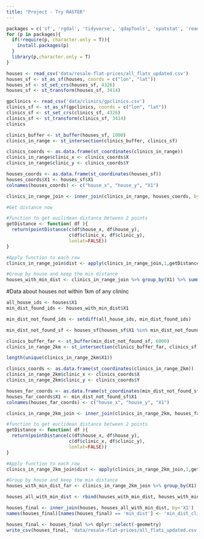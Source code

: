 ```yaml
---
title: "Project - Try RASTER"
---
```


```r
packages = c('sf', 'rgdal', 'tidyverse', 'qdapTools', 'spatstat', 'readr', 'raster')
for (p in packages){ 
  if(!require(p, character.only = T)){
    install.packages(p) 
  }
  library(p,character.only = T) 
}
```


```r
houses <- read_csv('data/resale-flat-prices/all_flats_updated.csv')
houses_sf <- st_as_sf(houses, coords = c("lon", "lat"))
houses_sf <- st_set_crs(houses_sf, 4326)
houses_sf <- st_transform(houses_sf, 3414)
```


```r
gpclinics <- read_csv('data/clinics/gpclinics.csv')
clinics_sf <- st_as_sf(gpclinics, coords = c("lon", "lat"))
clinics_sf <- st_set_crs(clinics_sf, 4326)
clinics_sf <- st_transform(clinics_sf, 3414)
clinics
```

```r
clinics_buffer <- st_buffer(houses_sf, 1000)
clinics_in_range <- st_intersection(clinics_buffer, clinics_sf)

clinics_coords <- as.data.frame(st_coordinates(clinics_in_range))
clinics_in_range$clinic_x <- clinics_coords$X
clinics_in_range$clinic_y <- clinics_coords$Y

houses_coords <- as.data.frame(st_coordinates(houses_sf))
houses_coords$X1 <- houses_sf$X1
colnames(houses_coords) <- c("house_x", "house_y", "X1")

clinics_in_range_join <- inner_join(clinics_in_range, houses_coords, by="X1")
```

```r
#Get distance now

#function to get euclidean distance between 2 points
getDistance <- function( df ){
  return(pointDistance(c(df$house_x, df$house_y),           
                       c(df$clinic_x, df$clinic_y), 
                       lonlat=FALSE))
}

#Apply function to each row
clinics_in_range_join$dist <- apply(clinics_in_range_join,1,getDistance)

#Group by house and keep the min distance
houses_with_min_dist <- clinics_in_range_join %>% group_by(X1) %>% summarise(min_dist = min(dist))
``` 

#Data about houses not within 1km of any clininc
```r
all_house_ids <- houses$X1
min_dist_found_ids <- houses_with_min_dist$X1

min_dist_not_found_ids <- setdiff(all_house_ids, min_dist_found_ids)
```

```r
min_dist_not_found_sf <- houses_sf[houses_sf$X1 %in% min_dist_not_found_ids,]

clinics_buffer_far <- st_buffer(min_dist_not_found_sf, 6000)
clinics_in_range_2km <- st_intersection(clinics_buffer_far, clinics_sf)

length(unique(clinics_in_range_2km$X1))

clinics_coords <- as.data.frame(st_coordinates(clinics_in_range_2km))
clinics_in_range_2km$clinic_x <- clinics_coords$X
clinics_in_range_2km$clinic_y <- clinics_coords$Y

houses_far_coords <- as.data.frame(st_coordinates(min_dist_not_found_sf))
houses_far_coords$X1 <- min_dist_not_found_sf$X1
colnames(houses_far_coords) <- c("house_x", "house_y", "X1")

clinics_in_range_2km_join <- inner_join(clinics_in_range_2km, houses_far_coords, by="X1")
```

```r
#function to get euclidean distance between 2 points
getDistance <- function( df ){
  return(pointDistance(c(df$house_x, df$house_y),           
                       c(df$clinic_x, df$clinic_y), 
                       lonlat=FALSE))
}

#Apply function to each row
clinics_in_range_2km_join$dist <- apply(clinics_in_range_2km_join,1,getDistance)

#Group by house and keep the min distance
houses_with_min_dist_far <- clinics_in_range_2km_join %>% group_by(X1) %>% summarise(min_dist = min(dist))
```

```r
houses_all_with_min_dist <- rbind(houses_with_min_dist, houses_with_min_dist_far)
```

```r
houses_final <- inner_join(houses, houses_all_with_min_dist, by='X1')
names(houses_final)[names(houses_final) == 'min_dist'] <- 'min_dist_clinic'

houses_final <- houses_final %>% dplyr::select(-geometry)
write_csv(houses_final, 'data/resale-flat-prices/all_flats_updated.csv')
```
